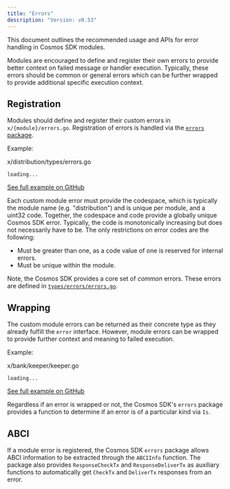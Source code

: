 ```yaml
---
title: "Errors"
description: "Version: v0.53"
---
```


<Note>
  This document outlines the recommended usage and APIs for error handling in Cosmos SDK modules.
</Note>

Modules are encouraged to define and register their own errors to provide better context on failed message or handler execution. Typically, these errors should be common or general errors which can be further wrapped to provide additional specific execution context.

## Registration[​](#registration "Direct link to Registration")

Modules should define and register their custom errors in `x/{module}/errors.go`. Registration of errors is handled via the [`errors` package](https://github.com/cosmos/cosmos-sdk/blob/main/errors/errors.go).

Example:

x/distribution/types/errors.go

```
loading...
```

[See full example on GitHub](https://github.com/cosmos/cosmos-sdk/blob/v0.50.0-alpha.0/x/distribution/types/errors.go)

Each custom module error must provide the codespace, which is typically the module name (e.g. "distribution") and is unique per module, and a uint32 code. Together, the codespace and code provide a globally unique Cosmos SDK error. Typically, the code is monotonically increasing but does not necessarily have to be. The only restrictions on error codes are the following:

* Must be greater than one, as a code value of one is reserved for internal errors.
* Must be unique within the module.

Note, the Cosmos SDK provides a core set of *common* errors. These errors are defined in [`types/errors/errors.go`](https://github.com/cosmos/cosmos-sdk/blob/main/types/errors/errors.go).

## Wrapping[​](#wrapping "Direct link to Wrapping")

The custom module errors can be returned as their concrete type as they already fulfill the `error` interface. However, module errors can be wrapped to provide further context and meaning to failed execution.

Example:

x/bank/keeper/keeper.go

```
loading...
```

[See full example on GitHub](https://github.com/cosmos/cosmos-sdk/blob/v0.50.0-alpha.0/x/bank/keeper/keeper.go#L141-L182)

Regardless if an error is wrapped or not, the Cosmos SDK's `errors` package provides a function to determine if an error is of a particular kind via `Is`.

## ABCI[​](#abci "Direct link to ABCI")

If a module error is registered, the Cosmos SDK `errors` package allows ABCI information to be extracted through the `ABCIInfo` function. The package also provides `ResponseCheckTx` and `ResponseDeliverTx` as auxiliary functions to automatically get `CheckTx` and `DeliverTx` responses from an error.
